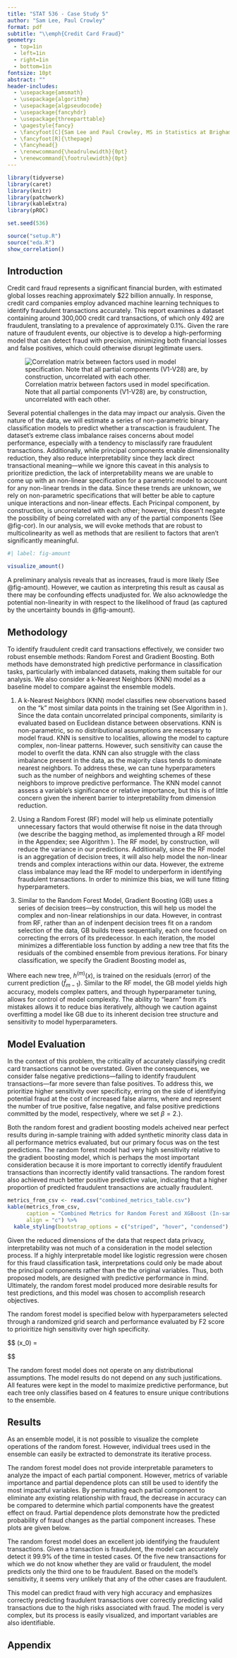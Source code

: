 ```yaml
---
title: "STAT 536 - Case Study 5"
author: "Sam Lee, Paul Crowley"
format: pdf
subtitle: "\\emph{Credit Card Fraud}"
geometry: 
  - top=1in
  - left=1in
  - right=1in
  - bottom=1in
fontsize: 10pt
abstract: ""
header-includes:
  - \usepackage{amsmath}
  - \usepackage{algorithm}
  - \usepackage{algpseudocode}
  - \usepackage{fancyhdr}
  - \usepackage{threeparttable}
  - \pagestyle{fancy}
  - \fancyfoot[C]{Sam Lee and Paul Crowley, MS in Statistics at Brigham Young University}
  - \fancyfoot[R]{\thepage}
  - \fancyhead{}
  - \renewcommand{\headrulewidth}{0pt}
  - \renewcommand{\footrulewidth}{0pt}
---
```


```r
library(tidyverse)
library(caret)
library(knitr)
library(patchwork)
library(kableExtra)
library(pROC)

set.seed(536)

source("setup.R")
source("eda.R")
show_correlation()
```

## Introduction

Credit card fraud represents a significant financial burden, with estimated global losses reaching approximately $22 billion annually. In response, credit card companies employ advanced machine learning techniques to identify fraudulent transactions accurately. This report examines a dataset containing around 300,000 credit card transactions, of which only 492 are fraudulent, translating to a prevalence of approximately 0.1\%. Given the rare nature of fraudulent events, our objective is to develop a high-performing model that can detect fraud with precision, minimizing both financial losses and false positives, which could otherwise disrupt legitimate users.

![Correlation matrix between factors used in model specification. Note that all partial components (V1-V28) are, by construction, uncorrelated with each other.](credit-cor.png){#fig-cor}

Several potential challenges in the data may impact our analysis. Given the nature of the data, we will estimate a series of non-parametric binary classification models to predict whether a transcaction is fraudulent. The dataset’s extreme class imbalance raises concerns about model performance, especially with a tendency to misclassify rare fraudulent transactions. Additionally, while principal components enable dimensionality reduction, they also reduce interpretability since they lack direct transactional meaning---while we ignore this caveat in this analysis to prioritize prediction, the lack of interpretability means we are unable to come up with an \emph{a priori} non-linear specification for a parametric model to account for any non-linear trends in the data. Since these trends are unknown, we rely on non-parametric specifications that will better be able to capture unique interactions and non-linear effects. Each Pricinpal component, by construction, is uncorrelated with each other; however, this doesn't negate the possibility of \emph{Amount} being correlated with any of the partial components (See @fig-cor). In our analysis, we will evoke methods that are robust to multicolinearity as well as methods that are resilient to factors that aren't significantly meaningful.

```r
#| label: fig-amount

visualize_amount()
```

A preliminary analysis reveals that as \emph{Amount} increases, fraud is more likely (See @fig-amount). However, we caution as interpreting this result as causal as there may be confounding effects unadjusted for. We also acknowledge the potential non-linearity in \emph{Amount} with respect to the likelihood of fraud (as captured by the uncertainty bounds in @fig-amount).

## Methodology

To identify fraudulent credit card transactions effectively, we consider two robust ensemble methods: Random Forest and Gradient Boosting. Both methods have demonstrated high predictive performance in classification tasks, particularly with imbalanced datasets, making them suitable for our analysis. We also consider a k-Nearest Neighbors (KNN) model as a baseline model to compare against the ensemble models.

1. A k-Nearest Neighbors (KNN) model classifies new observations based on the “k” most similar data points in the training set (See Algorithm in \ref{alg:weighted_knn}). Since the data contain uncorrelated principal components, similarity is evaluated based on Euclidean distance between observations. KNN is non-parametric, so no distributional assumptions are necessary to model fraud. KNN is sensitive to localities, allowing the model to capture complex, non-linear patterns. However, such sensitivity can cause the model to overfit the data. KNN can also struggle with the class imbalance present in the data, as the majority class tends to dominate nearest neighbors. To address these, we can tune hyperparameters such as the number of neighbors and weighting schemes of these neighbors to improve predictive performance. The KNN model cannot assess a variable's significance or relative importance, but this is of little concern given the inherent barrier to interpretability from dimension reduction.

2. Using a Random Forest (RF) model will help us eliminate potentially unnecessary factors that would otherwise fit noise in the data through \emph{bagging} (we describe the bagging method, as implemented through a RF model in the Appendex; see Algorithm \ref{alg:random_forest}). The RF model, by construction, will reduce the variance in our predictions. Additionally, since the RF model is an aggregation of decision trees, it will also help model the non-linear trends and complex interactions within our data. However, the extreme class imbalance may lead the RF model to underperform in identifying fraudulent transactions. In order to minimize this bias, we will tune fitting hyperparameters.

3. Similar to the Random Forest Model, Gradient Boosting (GB) uses a series of decision trees---by construction, this will help us model the complex and non-linear relationships in our data. However, in contrast from RF, rather than an \emph{aggregation} of indenpent decision trees fit on a random selection of the data, GB builds trees sequentially, each one focused on correcting the errors of its predecessor. In each iteration, the model minimizes a differentiable loss function by adding a new tree that fits the residuals of the combined ensemble from previous iterations. For binary classification, we specify the Gradient Boosting model as\footnote{Here we define $M$ as the total number of trees, $h^{(m)}(x)$ is the $m$-th decision tree in the sequence, and $\alpha_m$ is the learning rate to control the contribution of each tree.},

\begin{equation}
  \begin{aligned}
    \hat{f}_{GB}(x) = \sum_{m=1}^M\alpha_mh^{(m)}(x)
  \end{aligned}
\end{equation}

Where each new tree, $h^{(m)}(x)$, is trained\footnote{
We evaluate how well the new tree fits on the residuals of the current predictions by computing the negative gradient of the loss function, $L(y, \hat{f}(x))=-[y\log \hat{p}(x)+(1-y)\log (1-\hat{p}(x))]$ (that is using the binary cross-entropy loss for binary classification),
$$
g_i(m) = -\frac{\partial L(y_i, \hat{f}(x_i))}{\partial \hat{f}(x_i)}\bigg|_{\hat{f}(x)=\hat{f}_{m-1}(x)}
$$
These often-called "pseudo-residuals" (the vector of $g_i(m)$) is what the subsequent model is trained on.} on the residuals (error) of the current prediction ($\hat{f}_{m-1}$). Similar to the RF model, the GB model yields high accuracy, models complex patters, and through hyperparameter tuning, allows for control of model complexity. The ability to "learn" from it's mistakes allows it to reduce bias iteratively, although we caution against overfitting a model like GB due to its inherent decision tree structure and sensitivity to model hyperparameters.

## Model Evaluation

In the context of this problem, the criticality of accurately classifying credit card transactions cannot be overstated. Given the consequences, we consider false negative predictions—failing to identify fraudulent transactions—far more severe than false positives. To address this, we prioritize higher sensitivity over specificity, erring on the side of identifying potential fraud at the cost of increased false alarms\footnote{As such, we evaluate our models using the $F_{\beta=2}\text{-Score}$, that is, using $F_\beta=\frac{\left(1+\beta^2\right)TP}{\left(1+\beta^2\right)TP+\beta^2FN+FP}$}, where \emph{TP, FN,} and \emph{FP} represent the number of true positive, false negative, and false positive predictions committed by the model, respectively, where we set $\beta=2$.}.

Both the random forest and gradient boosting models acheived near perfect results during in-sample training with added synthetic minority class data in all performance metrics evaluated, but our primary focus was on the test predictions. The random forest model had very high sensitivity relative to the gradient boosting model, which is perhaps the most important consideration because it is more important to correctly identify fraudulent transactions than incorrectly identify valid transactions. The random forest also achieved much better positive predictive value, indicating that a higher proportion of predicted fraudulent transactions are actually fraudulent. 

```r
metrics_from_csv <- read.csv("combined_metrics_table.csv")
kable(metrics_from_csv, 
      caption = "Combined Metrics for Random Forest and XGBoost (In-sample and Out-of-sample)", 
      align = "c") %>%
  kable_styling(bootstrap_options = c("striped", "hover", "condensed"), full_width = F)
```

Given the reduced dimensions of the data that respect data privacy, interpretability was not much of a consideration in the model selection process. If a highly interpretable model like logistic regression were chosen for this fraud classification task, interpretations could only be made about the principal components rather than the the original variables. Thus, both proposed models, are designed with predictive performance in mind. Ultimately, the random forest model produced more desirable results for test predictions, and this model was chosen to accomplish research objectives.

The random forest model is specified below with hyperparameters selected through a randomized grid search and performance evaluated by F2 score to prioiritize high sensitivity over high specificity.

$$
\hat{y}(x_0) =
\begin{cases} 
1 & \text{if } \frac{1}{B} \sum_{b=1}^B \hat{y}^b(x_0) \geq T, \\
0 & \text{otherwise.}
\end{cases}


\text{Where:}
\begin{align*}
B & = 200 \quad \text{(Number of trees)}, \\
m & = 4 \quad \text{(Number of features at each split)}, \\
S & = 1 \quad \text{(Minimum node size)}, \\
f & = 0.6 \quad \text{(Proportion of samples used for each bootstrap)}, \\
D & = 15 \quad \text{(Maximum depth of each tree)}, \\
T & = 0.46 \quad \text{(Probability threshold for classification)}.
\end{align*}
$$

The random forest model does not operate on any distributional assumptions. The model results do not depend on any such justifications. All features were kept in the model to maximize predictive performance, but each tree only classifies based on 4 features to ensure unique contributions to the ensemble.

## Results

As an ensemble model, it is not possible to visualize the complete operations of the random forest. However, individual trees used in the ensemble can easily be extracted to demonstrate its iterative process.

The random forest model does not provide interpretable parameters to analyze the impact of each partial component. However, metrics of variable importance and partial dependence plots can still be used to identify the most impactful variables. By permutating each partial component to eliminate any existing relationship with fraud, the decrease in accuracy can be compared to determine which partial components have the greatest effect on fraud. Partial dependence plots demonstrate how the predicted probability of fraud changes as the partial component increases. These plots are given below.

The random forest model does an excellent job identifying the fraudulent transactions. Given a transaction is fraudulent, the model can accurately detect it 99.9% of the time in tested cases. Of the five new transactions for which we do not know whether they are valid or fraudulent, the model predicts only the third one to be fraudulent. Based on the model's sensitivity, it seems very unlikely that any of the other cases are fraudulent.

This model can predict fraud with very high accuracy and emphasizes correctly predicting fraudulent transactions over correctly predicting valid transactions due to the high risks associated with fraud. The model is very complex, but its process is easily visualized, and important variables are also identifiable. 

\newpage

## Appendix

\begin{algorithm}[h!]
\caption{Random Forest Algorithm}
\label{alg:random_forest}
\begin{algorithmic}[1]
\State \textbf{Input:} Training data with \( n \) samples and \( p \) features
\State \textbf{Parameters:} Number of trees \( B \), number of features to consider at each split \( m \) (where \( m < p \))
\For{$b = 1, \dots, B$}
    \State Draw a bootstrapped sample of size \( n \) from the training data
    \State Grow a decision tree \( \mathcal{T}_b \) on this sample:
    \begin{enumerate}
        \item At each node, randomly select \( m \) features from the \( p \) available features
        \item Split on the best feature among the \( m \) chosen features (based on some criterion, e.g., Gini impurity for classification)
        \item Repeat until the stopping criterion is met (e.g., maximum depth or minimum node size)
    \end{enumerate}
\EndFor
\State \textbf{Prediction:} For a new observation \( x_0 \)
\begin{enumerate}
    \item For each tree \( b = 1, \dots, B \), obtain a prediction \( \hat{y}^b(x_0) \) by passing \( x_0 \) down tree \( \mathcal{T}_b \)
    \item For regression: average the predictions:
    \[
    \hat{y}(x_0) = \frac{1}{B} \sum_{b=1}^{B} \hat{y}^b(x_0)
    \]
    \item For classification: take the majority vote:
    \[
    \hat{y}(x_0) = \text{mode}(\hat{y}^1(x_0), \dots, \hat{y}^B(x_0))
    \]
\end{enumerate}
\end{algorithmic}
\end{algorithm}

\begin{algorithm}[h!]
\caption{Weighted k-Nearest Neighbors Algorithm}
\label{alg:weighted_knn}
\begin{algorithmic}[1]
\State \textbf{Input:} Training data with \( n \) samples and \( p \) features
\State \textbf{Parameters:} Number of neighbors \( k \), Distance metric \( d \) (e.g., Euclidean, Mahalanobis), Weighting scheme \( w \) (e.g., uniform, distance-based)
\For{a new observation \( x_0 \)}
    \State Calculate the distance \( d(x_0, x_i) \) between \( x_0 \) and each training sample \( x_i \) in the dataset
    \State Identify the \( k \) nearest neighbors to \( x_0 \) by selecting the \( k \) samples with the smallest distances to \( x_0 \)
    \State Apply the weighting scheme \( w_i \) to each of the \( k \) neighbors:
    \begin{enumerate}
        \item For uniform weights, \( w_i = 1 \)
        \item For distance-based weights, \( w_i = \frac{1}{d(x_0, x_i)} \)
    \end{enumerate}
\EndFor
\State \textbf{Prediction:} For a new observation \( x_0 \)
\begin{enumerate}
    \item \textbf{For classification:}
    \begin{enumerate}
        \item Calculate weighted class frequencies:
            \[
            F_c = \sum_{i=1}^{k} \left( w_i \cdot \mathbb{I}(y_i = c) \right)
            \]
            where \( \mathbb{I}(y_i = c) \) is 1 if \( y_i = c \), and 0 otherwise.
        \item Predict the class for \( x_0 \) as:
            \[
            \hat{y}(x_0) = \arg \max_{c} F_c
            \]
    \end{enumerate}
    \item \textbf{For regression:}
    \begin{enumerate}
        \item Calculate the weighted average of the target values of the \( k \) neighbors:
            \[
            \hat{y}(x_0) = \frac{\sum_{i=1}^{k} w_i \cdot y_i}{\sum_{i=1}^{k} w_i}
            \]
    \end{enumerate}
\end{enumerate}
\end{algorithmic}
\end{algorithm}
